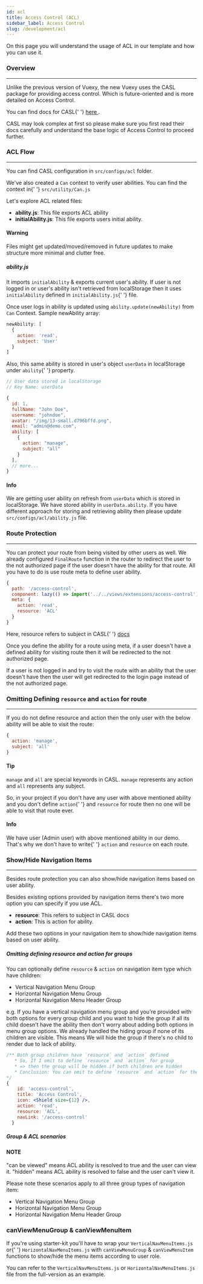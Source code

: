 ```yaml
---
id: acl
title: Access Control (ACL)
sidebar_label: Access Control
slug: /development/acl
---
```



<p> On this page you will understand the usage of ACL in our template and how you can use it.</p>

### Overview

---

<p>
  Unlike the previous version of Vuexy, the new Vuexy uses the CASL package for providing access control. Which is
  future-oriented and is more detailed on Access Control.
</p>

<p>
  You can find docs for CASL{' '}
  <a href='https://casl.js.org/v4/en/guide/intro' target='_blank'>
    here
  </a>
  .
</p>

<p className='mb-5'>
  CASL may look complex at first so please make sure you first read their docs carefully and understand the base logic
  of Access Control to proceed further.
</p>

### ACL Flow

---

<p>
  You can find CASL configuration in <code>src/configs/acl</code> folder.
</p>
<p>
  We've also created a <code>Can</code> context to verify user abilities. You can find the context in{' '}
  <code>src/utility/Can.js</code>
</p>
<p>Let's explore ACL related files:</p>

<ul className='pl-3'>
  <li>
    <strong>ability.js</strong>: This file exports ACL ability
  </li>
  <li>
    <strong>initialAbility.js</strong>: This file exports users initial ability.
  </li>
</ul>

<Alert className='my-5' color='warning'>
  <h4 className='alert-heading'>Warning</h4>
  <div className='alert-body'>
    Files might get updated/moved/removed in future updates to make structure more minimal and clutter free.
  </div>
</Alert>

<h5 className='mb-3'>ability.js</h5>
<p>
  It imports <code>initialAbility</code> & exports current user's ability. If user is not logged in or user's ability
  isn't retrieved from localStorage then it uses <code>initialAbility</code> defined in <code>initialAbility.js</code>{' '}
  file.
</p>
<p className='mb-5'>
  Once user logs in ability is updated using <code>ability.update(newAbility)</code> from <code>Can</code> Context.
  Sample newAbility array:
</p>

```js
newAbility: [
  {
    action: 'read',
    subject: 'User'
  }
]
```

<p className='my-4'>
  Also, this same ability is stored in user's object <code>userData</code> in localStorage under <code>ability</code>{' '}
  property.
</p>

```js
// User data stored in localStorage
// Key Name: userData

{
  id: 1,
  fullName: "John Doe",
  username: "johndoe",
  avatar: "/img/13-small.d796bffd.png",
  email: "admin@demo.com",
  ability: [
    {
      action: "manage",
      subject: "all"
    }
  ],
  // more...
}
```

<Alert className='my-5' color='info'>
  <h4 className='alert-heading'>Info</h4>
  <div className='alert-body'>
    We are getting user ability on refresh from <code>userData</code> which is stored in localStorage. We have stored
    ability in <code>userData.ability</code>. If you have different approach for storing and retrieving ability then
    please update <code>src/configs/acl/ability.js</code> file.
  </div>
</Alert>

### Route Protection

---

<p>
  You can protect your route from being visited by other users as well. We already configured <code>FinalRoute</code>
  function in the router to redirect the user to the not authorized page if the user doesn't have the ability for that route.
  All you have to do is use route meta to define user ability.
</p>

```js
{
  path: '/access-control',
  component: lazy(() => import('../../views/extensions/access-control')),
  meta: {
    action: 'read',
    resource: 'ACL'
  }
}
```

<p className='mt-3'>
  Here, resource refers to subject in CASL{' '}
  <a href='https://casl.js.org/v4/en/guide/intro#basics' target='_blank'>
    docs
  </a>
</p>

<p>
  Once you define the ability for a route using meta, if a user doesn't have a defined ability for visiting route then
  it will be redirected to the not authorized page.
</p>

<p className='mb-5'>
  If a user is not logged in and try to visit the route with an ability that the user doesn't have then the user will
  get redirected to the login page instead of the not authorized page.
</p>

### Omitting Defining `resource` and `action` for route

---

<p>
  If you do not define resource and action then the only user with the below ability will be able to visit the route:
</p>

```js
{
  action: 'manage',
  subject: 'all'
}
```

<Alert className='my-3' color='success'>
  <h4 className='alert-heading'>Tip</h4>
  <div className='alert-body'>
    <code>manage</code> and <code>all</code> are special keywords in CASL. <code>manage</code> represents any action and
    <code>all</code> represents any subject.
  </div>
</Alert>

<p>
  So, in your project if you don't have any user with above mentioned ability and you don't define <code>action</code>{' '}
  and <code>resource</code>
  for route then no one will be able to visit that route ever.
</p>

<Alert className='mb-5' color='info'>
  <h4 className='alert-heading'>Info</h4>
  <div className='alert-body'>
    We have user (Admin user) with above mentioned ability in our demo. That's why we don't have to write{' '}
    <code>action</code> and
    <code>resource</code> on each route.
  </div>
</Alert>

### Show/Hide Navigation Items

---

<p>Besides route protection you can also show/hide navigation items based on user ability.</p>

<p>Besides existing options provided by navigation items there's two more option you can specify if you use ACL.</p>

<ul className='pl-3'>
  <li>
    <strong>resource</strong>: This refers to subject in CASL docs
  </li>
  <li>
    <strong>action</strong>: This is action for ability.
  </li>
</ul>

<p>Add these two options in your navigation item to show/hide navigation items based on user ability.</p>

<h5 className='mb-3'>Omitting defining resource and action for groups</h5>
<p>
  You can optionally define <code>resource</code> & <code>action</code> on navigation item type which have children:
</p>

<ul className='pl-3'>
  <li>Vertical Navigation Menu Group</li>
  <li>Horizontal Navigation Menu Group</li>
  <li>Horizontal Navigation Menu Header Group</li>
</ul>

<p>
  e.g. If you have a vertical navigation menu group and you're provided with both options for every group child and you
  want to hide the group if all its child doesn't have the ability then don't worry about adding both options in menu
  group options. We already handled the hiding group if none of its children are visible. This means We will hide the
  group if there's no child to render due to lack of ability.
</p>

```jsx
/** Both group children have `resource` and `action` defined
   * So, If I omit to define `resource` and `action` for group
   * => then the group will be hidden if both children are hidden
   * Conclusion: You can omit to define `resource` and `action` for the group if you want this kind of behaviour
*/
{
    id: 'access-control',
    title: 'Access Control',
    icon: <Shield size={12} />,
    action: 'read',
    resource: 'ACL',
    navLink: '/access-control'
  }
```

<h5 className='my-3'>Group & ACL scenarios</h5>

<Alert color='info'>
  <h4 className='alert-heading'>NOTE</h4>
  <div className='alert-body'>
    "can be viewed" means ACL ability is resolved to true and the user can view it. "hidden" means ACL ability is
    resolved to false and the user can't view it.
  </div>
</Alert>

<p>Please note these scenarios apply to all three group types of navigation item:</p>

<ul className='pl-3'>
  <li>Vertical Navigation Menu Group</li>
  <li>Horizontal Navigation Menu Group</li>
  <li>Horizontal Navigation Menu Header Group</li>
</ul>

### canViewMenuGroup & canViewMenuItem

<p>
  If you're using starter-kit you'll have to wrap your <code>VerticalNavMenuItems.js</code> or{' '}
  <code>HorizontalNavMenuItems.js</code> with <code>canViewMenuGroup</code> & <code>canViewMenuItem</code> functions to
  show/hide the menu items according to user role.
</p>

<p>
  You can refer to the <code>VerticalNavMenuItems.js</code> or <code>HorizontalNavMenuItems.js</code> file from the
  full-version as an example.
</p>
